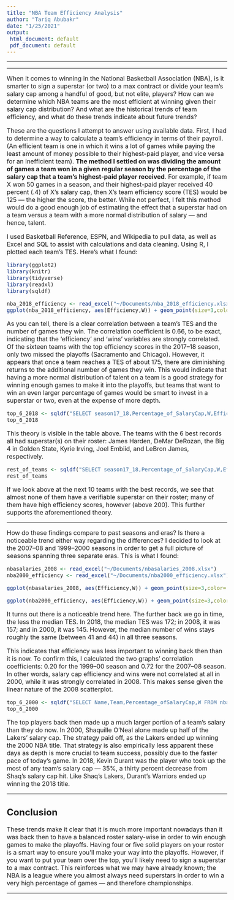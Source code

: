 ```yaml
---
title: "NBA Team Efficiency Analysis"
author: "Tariq Abubakr"
date: "1/25/2021"
output:
 html_document: default
 pdf_document: default
---
```

---


---

<style type="text/css">
  body{
  font-size: 12pt;
}
</style>

When it comes to winning in the National Basketball Association (NBA), is it smarter to sign a superstar (or two) to a max contract or divide your team’s salary cap among a handful of good, but not elite, players? How can we determine which NBA teams are the most efficient at winning given their salary cap distribution? And what are the historical trends of team efficiency, and what do these trends indicate about future trends?

These are the questions I attempt to answer using available data. First, I had to determine a way to calculate a team’s efficiency in terms of their payroll. (An efficient team is one in which it wins a lot of games while paying the least amount of money possible to their highest-paid player, and vice versa for an inefficient team). __The method I settled on was dividing the amount of games a team won in a given regular season by the percentage of the salary cap that a team’s highest-paid player received__. For example, if team X won 50 games in a season, and their highest-paid player received 40 percent (.4) of X’s salary cap, then X’s team efficiency score (TES) would be 125 — the higher the score, the better. While not perfect, I felt this method would do a good enough job of estimating the effect that a superstar had on a team versus a team with a more normal distribution of salary — and hence, talent.


I used Basketball Reference, ESPN, and Wikipedia to pull data, as well as Excel and SQL to assist with calculations and data cleaning. Using R, I plotted each team’s TES. Here’s what I found:


```r
library(ggplot2)
library(knitr)
library(tidyverse)
library(readxl)
library(sqldf)
```


```r
nba_2018_efficiency <- read_excel("~/Documents/nba_2018_efficiency.xlsx")
ggplot(nba_2018_efficiency, aes(Efficiency,W)) + geom_point(size=3,color='purple') + labs(title="2018 Team Efficiency")
```

As you can tell, there is a clear correlation between a team’s TES and the number of games they win. The correlation coefficient is 0.66, to be exact, indicating that the ‘efficiency’ and ‘wins’ variables are strongly correlated. Of the sixteen teams with the top efficiency scores in the 2017–18 season, only two missed the playoffs (Sacramento and Chicago). However, it appears that once a team reaches a TES of about 175, there are diminishing returns to the additional number of games they win. This would indicate that having a more normal distribution of talent on a team is a good strategy for winning enough games to make it into the playoffs, but teams that want to win an even larger percentage of games would be smart to invest in a superstar or two, even at the expense of more depth.



```r
top_6_2018 <- sqldf("SELECT season17_18,Percentage_of_SalaryCap,W,Efficiency FROM nba_2018_efficiency ORDER BY W DESC LIMIT 6")
top_6_2018
```



This theory is visible in the table above. The teams with the 6 best records all had superstar(s) on their roster: James Harden, DeMar DeRozan, the Big 4 in Golden State, Kyrie Irving, Joel Embiid, and LeBron James, respectively.



```r
rest_of_teams <- sqldf("SELECT season17_18,Percentage_of_SalaryCap,W,Efficiency FROM nba_2018_efficiency WHERE W<50 ORDER BY W DESC LIMIT 10")
rest_of_teams
```



If we look above at the next 10 teams with the best records, we see that almost none of them have a verifiable superstar on their roster; many of them have high efficiency scores, however (above 200). This further supports the aforementioned theory.

***
How do these findings compare to past seasons and eras? Is there a noticeable trend either way regarding the differences? I decided to look at the 2007–08 and 1999–2000 seasons in order to get a full picture of seasons spanning three separate eras. This is what I found:



```r
nbasalaries_2008 <- read_excel("~/Documents/nbasalaries_2008.xlsx")
nba2000_efficiency <- read_excel("~/Documents/nba2000_efficiency.xlsx")

ggplot(nbasalaries_2008, aes(Efficiency,W)) + geom_point(size=3,color='orange') + labs(title="2008 Team Efficiency")

ggplot(nba2000_efficiency, aes(Efficiency,W)) + geom_point(size=3,color='navy') + labs(title="2000 Team Efficiency")
```



It turns out there is a noticeable trend here. The further back we go in time, the less the median TES. In 2018, the median TES was 172; in 2008, it was 157; and in 2000, it was 145. However, the median number of wins stays roughly the same (between 41 and 44) in all three seasons.


This indicates that efficiency was less important to winning back then than it is now. To confirm this, I calculated the two graphs’ correlation coefficients: 0.20 for the 1999–00 season and 0.72 for the 2007–08 season. In other words, salary cap efficiency and wins were not correlated at all in 2000, while it was strongly correlated in 2008. This makes sense given the linear nature of the 2008 scatterplot.



```r
top_6_2000 <- sqldf("SELECT Name,Team,Percentage_ofSalaryCap,W FROM nba2000_efficiency ORDER BY Percentage_ofSalaryCap DESC LIMIT 6")
top_6_2000
```



The top players back then made up a much larger portion of a team’s salary than they do now. In 2000, Shaquille O’Neal alone made up half of the Lakers’ salary cap. The strategy paid off, as the Lakers ended up winning the 2000 NBA title. That strategy is also empirically less apparent these days as depth is more crucial to team success, possibly due to the faster pace of today’s game. In 2018, Kevin Durant was the player who took up the most of any team’s salary cap — 35%, a thirty percent decrease from Shaq’s salary cap hit. Like Shaq’s Lakers, Durant’s Warriors ended up winning the 2018 title.

*** 

## Conclusion
These trends make it clear that it is much more important nowadays than it was back then to have a balanced roster salary-wise in order to win enough games to make the playoffs. Having four or five solid players on your roster is a smart way to ensure you’ll make your way into the playoffs. However, if you want to put your team over the top, you’ll likely need to sign a superstar to a max contract. This reinforces what we may have already known; the NBA is a league where you almost always need superstars in order to win a very high percentage of games — and therefore championships.

***
